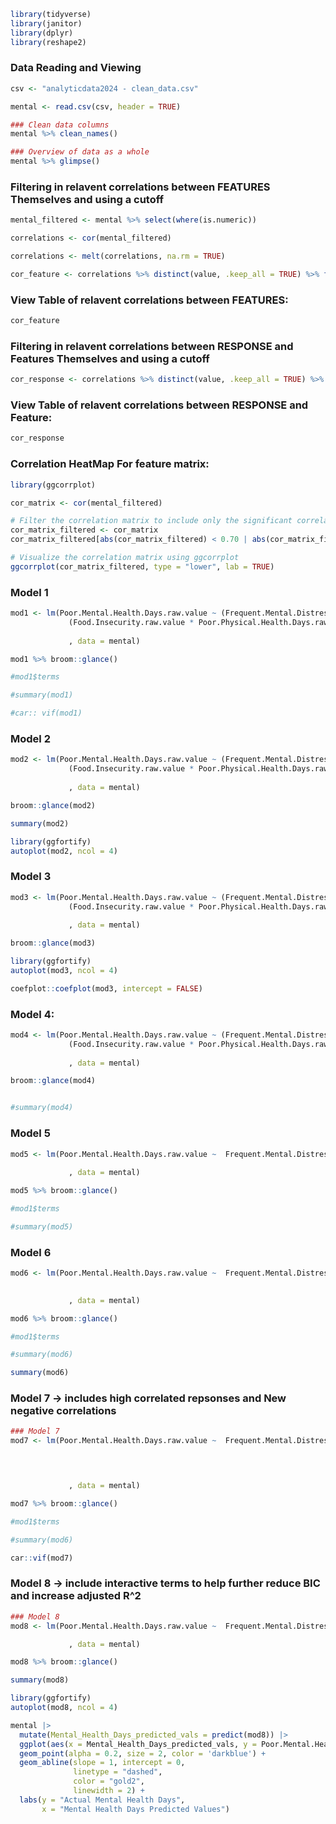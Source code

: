 
```r
library(tidyverse)
library(janitor)
library(dplyr)
library(reshape2)

```

### Data Reading and Viewing
```r
csv <- "analyticdata2024 - clean_data.csv"

mental <- read.csv(csv, header = TRUE)

### Clean data columns
mental %>% clean_names()

### Overview of data as a whole
mental %>% glimpse()
```

### Filtering in relavent correlations between FEATURES Themselves and using a cutoff
```r
mental_filtered <- mental %>% select(where(is.numeric))

correlations <- cor(mental_filtered) 

correlations <- melt(correlations, na.rm = TRUE)

cor_feature <- correlations %>% distinct(value, .keep_all = TRUE) %>% filter( (value > 0.70 & value < 1) | value < -0.70)

```

### View Table of relavent correlations between FEATURES:
```r
cor_feature
```

### Filtering in relavent correlations between RESPONSE and Features Themselves and using a cutoff
```r

cor_response <- correlations %>% distinct(value, .keep_all = TRUE) %>% filter(Var2 == "Poor.Mental.Health.Days.raw.value")

```

### View Table of relavent correlations between RESPONSE and Feature:
```r
cor_response
```

### Correlation HeatMap For feature matrix:
```r
library(ggcorrplot)

cor_matrix <- cor(mental_filtered)

# Filter the correlation matrix to include only the significant correlations
cor_matrix_filtered <- cor_matrix
cor_matrix_filtered[abs(cor_matrix_filtered) < 0.70 | abs(cor_matrix_filtered) >= 1] <- NA

# Visualize the correlation matrix using ggcorrplot
ggcorrplot(cor_matrix_filtered, type = "lower", lab = TRUE)

```
### Model 1
```r
mod1 <- lm(Poor.Mental.Health.Days.raw.value ~ (Frequent.Mental.Distress.raw.value * Food.Insecurity.raw.value) + 
             (Food.Insecurity.raw.value * Poor.Physical.Health.Days.raw.value * Poor.or.Fair.Health.raw.value * Physical.Inactivity.raw.value * Frequent.Mental.Distress.raw.value) + (Population.raw.value * Food.Insecurity.numerator)
             
             , data = mental)

mod1 %>% broom::glance()

#mod1$terms

#summary(mod1)
```
```r
#car:: vif(mod1)
```




### Model 2
```r
mod2 <- lm(Poor.Mental.Health.Days.raw.value ~ (Frequent.Mental.Distress.raw.value * Food.Insecurity.raw.value) + 
             (Food.Insecurity.raw.value * Poor.Physical.Health.Days.raw.value) + (Poor.or.Fair.Health.raw.value * Physical.Inactivity.raw.value) + Frequent.Mental.Distress.raw.value + (Population.raw.value * Food.Insecurity.numerator)
             
             , data = mental)

broom::glance(mod2)
```
```r
summary(mod2)
```

```r
library(ggfortify)
autoplot(mod2, ncol = 4)
```

### Model 3
```r
mod3 <- lm(Poor.Mental.Health.Days.raw.value ~ (Frequent.Mental.Distress.raw.value * Food.Insecurity.raw.value) + 
             (Food.Insecurity.raw.value * Poor.Physical.Health.Days.raw.value) + (Poor.or.Fair.Health.raw.value * Physical.Inactivity.raw.value) + Frequent.Mental.Distress.raw.value + (Population.raw.value * Food.Insecurity.numerator)
             
             , data = mental)

broom::glance(mod3)
```
```r
library(ggfortify)
autoplot(mod3, ncol = 4)
```
```r
coefplot::coefplot(mod3, intercept = FALSE)
```
### Model 4:

```r
mod4 <- lm(Poor.Mental.Health.Days.raw.value ~ (Frequent.Mental.Distress.raw.value * Food.Insecurity.raw.value) + 
             (Food.Insecurity.raw.value * Poor.Physical.Health.Days.raw.value) + (Poor.or.Fair.Health.raw.value * Physical.Inactivity.raw.value) + Frequent.Mental.Distress.raw.value
             
             , data = mental)

broom::glance(mod4)


#summary(mod4)
```
### Model 5
```r
mod5 <- lm(Poor.Mental.Health.Days.raw.value ~  Frequent.Mental.Distress.raw.value + Food.Insecurity.raw.value
             
             , data = mental)

mod5 %>% broom::glance()

#mod1$terms

#summary(mod5)
```
### Model 6
```r
mod6 <- lm(Poor.Mental.Health.Days.raw.value ~  Frequent.Mental.Distress.raw.value + Adult.Smoking.raw.value + Physical.Inactivity.raw.value + Adult.Obesity.raw.value

             
             , data = mental)

mod6 %>% broom::glance()

#mod1$terms

#summary(mod6)
```
```r
summary(mod6)
```

### Model 7 -> includes high correlated repsonses and New negative correlations

```r
### Model 7
mod7 <- lm(Poor.Mental.Health.Days.raw.value ~  Frequent.Mental.Distress.raw.value + Adult.Smoking.raw.value + Physical.Inactivity.raw.value + Adult.Obesity.raw.value + Excessive.Drinking.raw.value + Broadband.Access.raw.value + X..Asian.raw.value + Social.Associations.raw.value



             
             , data = mental)

mod7 %>% broom::glance()

#mod1$terms

#summary(mod6)
```

```r
car::vif(mod7)
```
### Model 8 -> include interactive terms to help further reduce BIC and increase adjusted R^2

```r
### Model 8
mod8 <- lm(Poor.Mental.Health.Days.raw.value ~  Frequent.Mental.Distress.raw.value + Adult.Smoking.raw.value + Physical.Inactivity.raw.value + Adult.Obesity.raw.value + Excessive.Drinking.raw.value + Broadband.Access.raw.value + X..Asian.raw.value + Social.Associations.raw.value + Poor.Physical.Health.Days.raw.value + Poor.or.Fair.Health.raw.value

             , data = mental)

mod8 %>% broom::glance()

```
```r
summary(mod8)
```

```r
library(ggfortify)
autoplot(mod8, ncol = 4)
```

```r
mental |>
  mutate(Mental_Health_Days_predicted_vals = predict(mod8)) |> 
  ggplot(aes(x = Mental_Health_Days_predicted_vals, y = Poor.Mental.Health.Days.raw.value)) +
  geom_point(alpha = 0.2, size = 2, color = 'darkblue') +
  geom_abline(slope = 1, intercept = 0, 
              linetype = "dashed",
              color = "gold2",
              linewidth = 2) +
  labs(y = "Actual Mental Health Days",
       x = "Mental Health Days Predicted Values")
      
  

```




